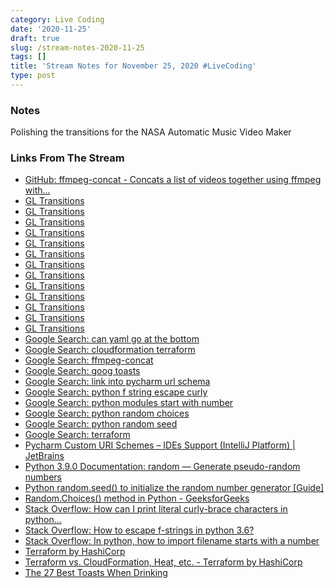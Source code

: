 ```yaml
---
category: Live Coding
date: '2020-11-25'
draft: true
slug: /stream-notes-2020-11-25
tags: []
title: 'Stream Notes for November 25, 2020 #LiveCoding'
type: post
---
```



### Notes

Polishing the transitions for the NASA Automatic Music Video Maker


### Links From The Stream


- [GitHub: ffmpeg-concat - Concats a list of videos together using ffmpeg with...](https://github.com/transitive-bullshit/ffmpeg-concat)
- [GL Transitions](https://gl-transitions.com/editor/fade)
- [GL Transitions](https://gl-transitions.com/editor/fadegrayscale)
- [GL Transitions](https://gl-transitions.com/editor/circleopen)
- [GL Transitions](https://gl-transitions.com/editor/directionalwarp)
- [GL Transitions](https://gl-transitions.com/editor/directionalwipe)
- [GL Transitions](https://gl-transitions.com/editor/crosswarp)
- [GL Transitions](https://gl-transitions.com/editor/CrossZoom)
- [GL Transitions](https://gl-transitions.com/editor/Dreamy)
- [GL Transitions](https://gl-transitions.com/editor/squareswire)
- [GL Transitions](https://gl-transitions.com/editor/angular)
- [GL Transitions](https://gl-transitions.com/editor/Radial)
- [GL Transitions](https://gl-transitions.com/editor/cube)
- [GL Transitions](https://gl-transitions.com/editor/swap)
- [Google Search: can yaml go at the bottom](https://www.google.com/search?client=safari&rls=en&q=can+yaml+go+at+the+bottom&ie=UTF-8&oe=UTF-8)
- [Google Search: cloudformation terraform](https://www.google.com/search?client=safari&rls=en&q=cloudformation+terraform&ie=UTF-8&oe=UTF-8)
- [Google Search: ffmpeg-concat](https://www.google.com/search?client=safari&rls=en&q=ffmpeg-concat&ie=UTF-8&oe=UTF-8)
- [Google Search: goog toasts](https://www.google.com/search?client=safari&rls=en&q=goog+toasts&ie=UTF-8&oe=UTF-8)
- [Google Search: link into pycharm url schema](https://www.google.com/search?client=safari&rls=en&q=link+into+pycharm+url+schema&ie=UTF-8&oe=UTF-8)
- [Google Search: python f string escape curly](https://www.google.com/search?newwindow=1&client=safari&rls=en&ei=Dp2-X7bfMvmUwbkPv-aziAI&q=python+f+string+escape+curly&oq=python+f+string+escape+c&gs_lcp=CgZwc3ktYWIQARgAMgUIABDJAzICCAA6BAgAEEdQ7yFY4SJgrTFoAHACeACAAViIAakBkgEBMpgBAKABAaoBB2d3cy13aXrIAQjAAQE&sclient=psy-ab)
- [Google Search: python modules start with number](https://www.google.com/search?client=safari&rls=en&q=python+modules+start+with+number&ie=UTF-8&oe=UTF-8)
- [Google Search: python random choices](https://www.google.com/search?newwindow=1&client=safari&rls=en&ei=9pi-X-_VI8qEwbkPr7m8kAU&q=python+random+choices&oq=python+random+choices&gs_lcp=CgZwc3ktYWIQAzIFCAAQyQMyAggAMgIIADICCAAyAggAMgIIADICCAAyBAgAEAoyAggAMgIIADoECAAQR1DKCVjKCWCEDWgAcAJ4AIABTYgBTZIBATGYAQCgAQGqAQdnd3Mtd2l6yAEIwAEB&sclient=psy-ab&ved=0ahUKEwjvqKLMoJ7tAhVKQjABHa8cD1IQ4dUDCAw&uact=5)
- [Google Search: python random seed](https://www.google.com/search?client=safari&rls=en&q=python+random+seed&ie=UTF-8&oe=UTF-8)
- [Google Search: terraform](https://www.google.com/search?client=safari&rls=en&q=terraform&ie=UTF-8&oe=UTF-8)
- [Pycharm Custom URI Schemes – IDEs Support (IntelliJ Platform) | JetBrains](https://intellij-support.jetbrains.com/hc/en-us/community/posts/360000317119-Pycharm-Custom-URI-Schemes)
- [Python 3.9.0 Documentation: random — Generate pseudo-random numbers](https://docs.python.org/3/library/random.html)
- [Python random.seed() to initialize the random number generator [Guide]](https://pynative.com/python-random-seed/)
- [Random.Choices() method in Python - GeeksforGeeks](https://www.geeksforgeeks.org/random-choices-method-in-python/)
- [Stack Overflow: How can I print literal curly-brace characters in python...](https://stackoverflow.com/questions/5466451/how-can-i-print-literal-curly-brace-characters-in-python-string-and-also-use-fo)
- [Stack Overflow: How to escape f-strings in python 3.6?](https://stackoverflow.com/questions/42521230/how-to-escape-f-strings-in-python-3-6)
- [Stack Overflow: In python, how to import filename starts with a number](https://stackoverflow.com/questions/9090079/in-python-how-to-import-filename-starts-with-a-number)
- [Terraform by HashiCorp](https://www.terraform.io/)
- [Terraform vs. CloudFormation, Heat, etc. - Terraform by HashiCorp](https://www.terraform.io/intro/vs/cloudformation.html)
- [The 27 Best Toasts When Drinking](https://www.foodbeast.com/news/27-sure-fire-toasts-that-are-guaranteed-to-raise-glasses/)